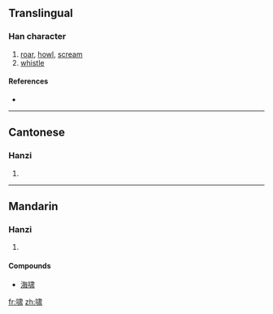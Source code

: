 {{also|嘯}}
==Translingual==

===Han character===
{{Han char|rn=30|rad=口|as=08|sn=11|four=|canj=口中X (RLX), X口中X (XRLX)}}

# [[roar]], [[howl]], [[scream]]
# [[whistle]]

====References====
* {{Han ref|kx=0196.261|hdz=10647.030|uh=5578|ud=21880}}

----

==Cantonese==

===Hanzi===
{{yue-hanzi|jyut=|y=siu3|tra=嘯}}

# {{defn|Cantonese}}

----

==Mandarin==

===Hanzi===
{{cmn-hanzi|tra=嘯|pin=[[kā]] ([[ka1]]), [[xiào]] ([[xiao4]])|wg=k'a<sup>1</sup>, hsiao<sup>4</sup>}}

# {{defn|Mandarin}}

====Compounds====
* [[海啸]]

[[fr:啸]]
[[zh:啸]]
